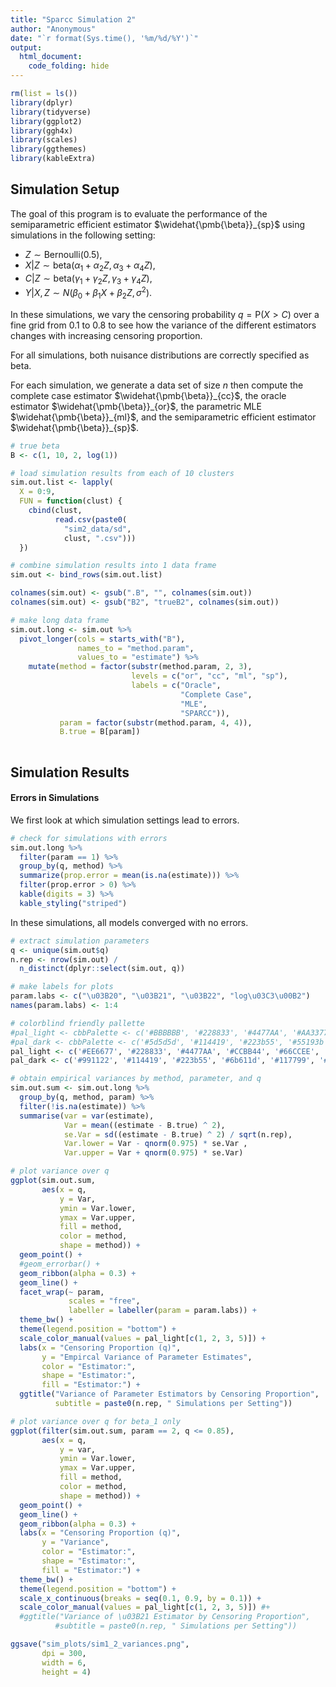```yaml
---
title: "Sparcc Simulation 2"
author: "Anonymous"
date: "`r format(Sys.time(), '%m/%d/%Y')`"
output:
  html_document:
    code_folding: hide
---
```


```r

rm(list = ls())
library(dplyr)
library(tidyverse)
library(ggplot2)
library(ggh4x)
library(scales)
library(ggthemes)
library(kableExtra)

```

## Simulation Setup

The goal of this program is to evaluate the performance of the semiparametric efficient estimator $\widehat{\pmb{\beta}}_{sp}$ using simulations in the following setting:

* $Z \sim \textrm{Bernoulli}(0.5)$,
* $X|Z \sim \textrm{beta}(\alpha_1 + \alpha_2 Z, \alpha_3 + \alpha_4 Z)$,
* $C|Z \sim \textrm{beta}(\gamma_1 + \gamma_2 Z, \gamma_3 + \gamma_4 Z)$,
* $Y|X,Z \sim N(\beta_0 + \beta_1X + \beta_2Z, \sigma^2)$.

In these simulations, we vary the censoring probability $q=\textrm{P}(X>C)$ over a fine grid from 0.1 to 0.8 to see how the variance of the different estimators changes with increasing censoring proportion.

For all simulations, both nuisance distributions are correctly specified as beta.

For each simulation, we generate a data set of size $n$ then compute the complete case estimator $\widehat{\pmb{\beta}}_{cc}$, the oracle estimator $\widehat{\pmb{\beta}}_{or}$, the parametric MLE $\widehat{\pmb{\beta}}_{ml}$, and the semiparametric efficient estimator $\widehat{\pmb{\beta}}_{sp}$.

```r

# true beta
B <- c(1, 10, 2, log(1))

# load simulation results from each of 10 clusters
sim.out.list <- lapply(
  X = 0:9,
  FUN = function(clust) {
    cbind(clust,
          read.csv(paste0(
            "sim2_data/sd",
            clust, ".csv")))
  })

# combine simulation results into 1 data frame
sim.out <- bind_rows(sim.out.list)

colnames(sim.out) <- gsub(".B", "", colnames(sim.out))
colnames(sim.out) <- gsub("B2", "trueB2", colnames(sim.out))

# make long data frame
sim.out.long <- sim.out %>% 
  pivot_longer(cols = starts_with("B"),
               names_to = "method.param",
               values_to = "estimate") %>% 
    mutate(method = factor(substr(method.param, 2, 3),
                           levels = c("or", "cc", "ml", "sp"),
                           labels = c("Oracle",
                                      "Complete Case",
                                      "MLE",
                                      "SPARCC")),
           param = factor(substr(method.param, 4, 4)),
           B.true = B[param])
             
```

## Simulation Results

#### Errors in Simulations

We first look at which simulation settings lead to errors.

```r

# check for simulations with errors
sim.out.long %>% 
  filter(param == 1) %>% 
  group_by(q, method) %>% 
  summarize(prop.error = mean(is.na(estimate))) %>% 
  filter(prop.error > 0) %>% 
  kable(digits = 3) %>%
  kable_styling("striped")

```

In these simulations, all models converged with no errors.

```r

# extract simulation parameters
q <- unique(sim.out$q)
n.rep <- nrow(sim.out) /
  n_distinct(dplyr::select(sim.out, q))

# make labels for plots
param.labs <- c("\u03B20", "\u03B21", "\u03B22", "log\u03C3\u00B2")
names(param.labs) <- 1:4

# colorblind friendly pallette
#pal_light <- cbbPalette <- c('#BBBBBB', '#228833', '#4477AA', '#AA3377')
#pal_dark <- cbbPalette <- c('#5d5d5d', '#114419', '#223b55', '#55193b')
pal_light <- c('#EE6677', '#228833', '#4477AA', '#CCBB44', '#66CCEE', '#AA3377', '#BBBBBB')
pal_dark <- c('#991122', '#114419', '#223b55', '#6b611d', '#117799', '#55193b', '#5d5d5d')


```

```r

# obtain empirical variances by method, parameter, and q
sim.out.sum <- sim.out.long %>% 
  group_by(q, method, param) %>% 
  filter(!is.na(estimate)) %>% 
  summarise(var = var(estimate),
            Var = mean((estimate - B.true) ^ 2),
            se.Var = sd((estimate - B.true) ^ 2) / sqrt(n.rep),
            Var.lower = Var - qnorm(0.975) * se.Var ,
            Var.upper = Var + qnorm(0.975) * se.Var)

```

```r

# plot variance over q
ggplot(sim.out.sum,
       aes(x = q,
           y = Var,
           ymin = Var.lower,
           ymax = Var.upper,
           fill = method,
           color = method,
           shape = method)) +
  geom_point() +
  #geom_errorbar() +
  geom_ribbon(alpha = 0.3) +
  geom_line() +
  facet_wrap(~ param,
             scales = "free",
             labeller = labeller(param = param.labs)) +
  theme_bw() +
  theme(legend.position = "bottom") +
  scale_color_manual(values = pal_light[c(1, 2, 3, 5)]) +
  labs(x = "Censoring Proportion (q)",
       y = "Empircal Variance of Parameter Estimates",
       color = "Estimator:",
       shape = "Estimator:",
       fill = "Estimator:") +
  ggtitle("Variance of Parameter Estimators by Censoring Proportion",
          subtitle = paste0(n.rep, " Simulations per Setting"))

```

```r

# plot variance over q for beta_1 only
ggplot(filter(sim.out.sum, param == 2, q <= 0.85),
       aes(x = q,
           y = var,
           ymin = Var.lower,
           ymax = Var.upper,
           fill = method,
           color = method,
           shape = method)) +
  geom_point() +
  geom_line() +
  geom_ribbon(alpha = 0.3) +
  labs(x = "Censoring Proportion (q)",
       y = "Variance",
       color = "Estimator:",
       shape = "Estimator:",
       fill = "Estimator:") +
  theme_bw() +
  theme(legend.position = "bottom") +
  scale_x_continuous(breaks = seq(0.1, 0.9, by = 0.1)) +
  scale_color_manual(values = pal_light[c(1, 2, 3, 5)]) #+
  #ggtitle("Variance of \u03B21 Estimator by Censoring Proportion",
          #subtitle = paste0(n.rep, " Simulations per Setting"))

ggsave("sim_plots/sim1_2_variances.png",
       dpi = 300,
       width = 6,
       height = 4)

```


